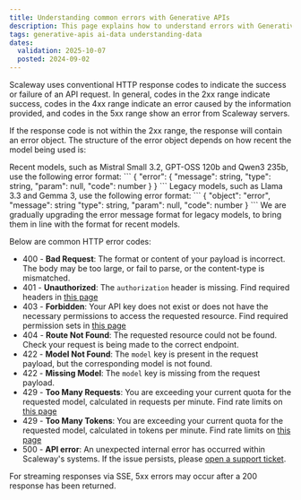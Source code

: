 ```yaml
---
title: Understanding common errors with Generative APIs
description: This page explains how to understand errors with Generative APIs
tags: generative-apis ai-data understanding-data
dates:
  validation: 2025-10-07
  posted: 2024-09-02
---
```


Scaleway uses conventional HTTP response codes to indicate the success or failure of an API request. 
In general, codes in the 2xx range indicate success, codes in the 4xx range indicate an error caused by the information provided, and codes in the 5xx range show an error from Scaleway servers.

If the response code is not within the 2xx range, the response will contain an error object. The structure of the error object depends on how recent the model being used is:

<Tabs id="error-message">

  <TabsTab label="Recent models">
    Recent models, such as Mistral Small 3.2, GPT-OSS 120b and Qwen3 235b, use the following error format:
    ```
    {
      "error": {
        "message": string,
        "type": string,
        "param": null,
        "code": number
      }
    }
    ```
  </TabsTab>

  <TabsTab label="Legacy models">
    Legacy models, such as Llama 3.3 and Gemma 3, use the following error format:
    ```
    {
      "object": "error",
      "message": string
      "type": string,
      "param": null,
      "code": number      
    }
    ```
   We are gradually upgrading the error message format for legacy models, to bring them in line with the format for recent models.
  </TabsTab>
</Tabs>

Below are common HTTP error codes:

- 400 - **Bad Request**: The format or content of your payload is incorrect. The body may be too large, or fail to parse, or the content-type is mismatched.
- 401 - **Unauthorized**: The `authorization` header is missing. Find required headers in [this page](/generative-apis/api-cli/using-generative-apis/)
- 403 - **Forbidden**: Your API key does not exist or does not have the necessary permissions to access the requested resource. Find required permission sets in [this page](/generative-apis/api-cli/using-generative-apis/)
- 404 - **Route Not Found**: The requested resource could not be found. Check your request is being made to the correct endpoint.
- 422 - **Model Not Found**: The `model` key is present in the request payload, but the corresponding model is not found.
- 422 - **Missing Model**:  The `model` key is missing from the request payload.
- 429 - **Too Many Requests**: You are exceeding your current quota for the requested model, calculated in requests per minute. Find rate limits on [this page](/generative-apis/reference-content/rate-limits/)
- 429 - **Too Many Tokens**: You are exceeding your current quota for the requested model, calculated in tokens per minute. Find rate limits on [this page](/generative-apis/reference-content/rate-limits/)
- 500 - **API error**: An unexpected internal error has occurred within Scaleway's systems. If the issue persists, please [open a support ticket](https://console.scaleway.com/support/tickets/create).

For streaming responses via SSE, 5xx errors may occur after a 200 response has been returned.